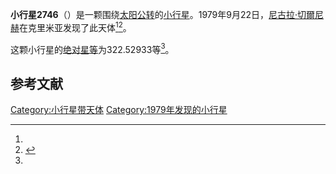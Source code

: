 {{Infobox planet
| bgcolour = #FFFFC0
| name = 2746 Hissao
| symbol = 
| image = 
| caption = 
| discovery = yes
| discovery_ref = 
| discoverer = [[尼古拉·切爾尼赫|尼古拉·切爾尼赫]]
| discovery_site = [[克里米亚|克里米亚]] 
| discovered = 1979年9月22日
| designations = yes
| mp_name = 
| named_after = 
| alt_names = 1979 SJ9/ 1927 FB / 1954 GA / 1974 CE1 / 1981 GA
| mp_category = [[主带小行星|主带小行星]]
| orbit_ref = <ref name="a">[http://ssd.jpl.nasa.gov/sbdb.cgi?sstr=2746 2746 Hissao] {{Wayback|url=http://ssd.jpl.nasa.gov/sbdb.cgi?sstr=2746 |date=20210717084354 }}，小行星數據庫瀏覽器（JPL Small-Body Database Browser）－[[美国国家航空航天局|美国国家航空航天局]]喷气推进实验室</ref>
| epoch = 2456400.5 (2013年4月18日更新)
| aphelion = {{convert|2.4380877|AU|km|3|abbr=on|lk=out}}
| perihelion = {{convert|2.0570295|AU|km|3|abbr=on}}
| semimajor = {{convert|2.2475586|AU|km|3|abbr=on}}
| eccentricity = 0.0847716
| period = 1230.736117 [[日|日]]<br />3.37[[儒略年|儒略年]]
| avg_speed = 
| inclination = 3.97584
| asc_node = 177.24808
| mean_anomaly = 
| arg_peri = 322.52933
| satellites = 
| physical_characteristics = yes
| dimensions = 
| mass = 
| density = 
| surface_grav = 
| escape_velocity = 
| sidereal_day = 
| axial_tilt = 
| pole_ecliptic_lat = 
| pole_ecliptic_lon = 
| albedo = 
| temperatures= 
| temp_name1 = 
| mean_temp_1 = 
| max_temp_1 = 
| temp_name2 = 
| max_temp_2 = 
| spectral_type = 
| abs_magnitude = 322.52933
}}

'''小行星2746'''（{{lang-en|2746 Hissao}}）是一颗围绕[[太阳|太阳]][[公转|公转]]的[[小行星|小行星]]。1979年9月22日，[[尼古拉·切爾尼赫|尼古拉·切爾尼赫]]在克里米亚发现了此天体<ref name="a" /><ref>{{cite news|title=小行星列表|url=http://cfa-www.harvard.edu/iau/lists/NumberedMPs.txt|accessdate=2013-07-08|newspaper=哈佛大学|archive-date=2008-05-17|archive-url=https://web.archive.org/web/20080517010638/http://cfa-www.harvard.edu/iau/lists/NumberedMPs.txt|dead-url=no}}</ref>。

这颗小行星的[[绝对星等|绝对星等]]为322.52933等<ref name="a" />。

==参考文献==
{{reflist}}
{{Minor Planet Number|[[小行星2745|小行星2745]]|[[小行星2747|小行星2747]]}}

{{小天体}}

[[Category:小行星带天体|Category:小行星带天体]]
[[Category:1979年发现的小行星|Category:1979年发现的小行星]]

{{asteroid-stub}}